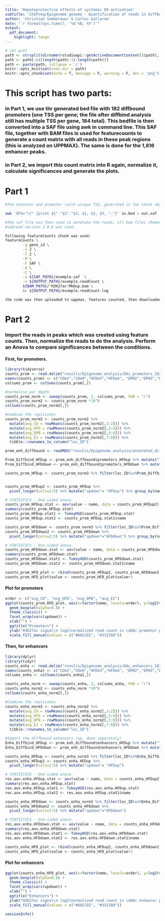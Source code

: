 ```yaml
---
title: 'Hepatoprotective effects of systemic ER activation'
subtitle: 'ChIPseq/Epigenome genome - Quantification of reads in diffbound promoters and enhancers'
author: 'Christian Sommerauer & Carlos Gallardo'
date: "`r format(Sys.time(), '%d %B, %Y')`"
output:
  pdf_document:
    highlight: tango
---
```


```r
# set path
path <- strsplit(dirname(rstudioapi::getActiveDocumentContext()$path), '/')[[1]]
path <- path[-c((length(path)-1):length(path))]
path <- paste(path, collapse = '/')
knitr::opts_knit$set(root.dir = path)
knitr::opts_chunk$set(echo = T, message = F, warning = F, dev = 'png')
```

# This script has two parts: 

### in Part 1, we use thr generated bed file with 182 diffbound promoters (one TSS per gene; the file after diffbind analysis still has multiple TSS per gene, 184 total). This bedfile is then converted into a SAF file using awk in command line. This SAF file, together with BAM files is used for featurecounts to generate a count matrix with all reads in these peak regions (this is analyzed on UPPMAX). The same is done for the 1,816 enhancer peaks.

### in Part 2, we import this count matrix into R again, normalize it, calculate significances and generate the plots.


# Part 1
```bash
#The enhancer and promoter (with unique TSS, generated in the chunk above) bed files were used to create a saf file using the following command:

awk 'OFS="\t" {print $1"."$2"."$3, $1, $2, $3, "."}' in.bed > out.saf

#The saf file was then used to annotate the reads, all bam files (Remove duplicates, blocklist, sorted,..) were used.
#subread version 2.0.0 was used. 

Following featureCounts chunk was used:
featureCounts \
        -g gene_id \
        -s 2 \
        -T 2 \
        -M \
        -F SAF \
        -O \
        -C \
        -a ${SAF_PATH}/example.saf  \
        -o ${OUTPUT_PATH}/example.readCount \
        ${BAM_PATH}/*H3K27ac*MkDup.bam \
        &> ${OUTPUT_PATH}/example.readCount.log

the code was then uploaded to uppmax, features counted, then downloaded, finally the header cleaned up (using the bash clean header script).
```


# Part 2

### Import the reads in peaks which was created using feature counts. Then, normalize the reads to do the analysis. Perform an Anova to compare significances between the conditions. 

#### First, for promoters.
```r
library(tidyverse)
counts_prom <- read.delim("results/Epigenome_analysis/DAc_promoters_182_H3K27ac.clean.readCount", header=T) %>% tibble::column_to_rownames("Geneid")
names(counts_prom) <- c("CDm2","CDm9","HFDm3","HFDm4", "DPN2","DPN3","E2_8","E2_9")
colsums_prom <- colSums(counts_prom[,])

#normalise per depth
counts_prom_norm <- sweep(counts_prom, 2, colsums_prom, FUN = "/") 
counts_prom_norm2 <- counts_prom_norm *10^6
colSums(counts_prom_norm2[,])

#Combine the replicates
counts_prom_norm3 <- counts_prom_norm2 %>% 
  mutate(avg_CD = rowMeans(counts_prom_norm2[,1:2])) %>%
  mutate(avg_HFD = rowMeans(counts_prom_norm2[,3:4])) %>%
  mutate(avg_DPN = rowMeans(counts_prom_norm2[,5:6])) %>%
  mutate(avg_E2 = rowMeans(counts_prom_norm2[,7:8])) %>%
  tibble::rownames_to_column("loc_ID")

prom_enh_diffbound <- readRDS("results/Epigenome_analysis/annotated_diffbind_and_genomewide_promoters_enhancers.rds")

Prom_Diffbind_HFDup <- prom_enh_diffbound$promoters_HFDup %>% mutate("loc_ID" = paste0(seqnames, ".",start,".",end), .before = seqnames)
Prom_Diffbind_HFDdown <- prom_enh_diffbound$promoters_HFDdown %>% mutate("loc_ID" = paste0(seqnames, ".",start,".",end), .before = seqnames)

counts_prom_HFDup <- counts_prom_norm3 %>% filter(loc_ID%in%Prom_Diffbind_HFDup$loc_ID) %>% dplyr::select(1,10:13) 


counts_prom_HFDup2 <- counts_prom_HFDup %>%
  pivot_longer(cols=2:5) %>% mutate("updown"= "HFDup") %>% group_by(name)

# STATISTICS - One-sided anova.
counts_prom_HFDup.stat <- aov(value ~ name, data = counts_prom_HFDup2)
summary(counts_prom_HFDup.stat)
counts_prom_HFDup.stat1 <- TukeyHSD(counts_prom_HFDup.stat)
counts_prom_HFDup.stat2 <- counts_prom_HFDup.stat1$name

counts_prom_HFDdown <- counts_prom_norm3 %>% filter(loc_ID%in%Prom_Diffbind_HFDdown$loc_ID) %>% dplyr::select(1,10:13)
counts_prom_HFDdown2 <- counts_prom_HFDdown %>%
  pivot_longer(cols=2:5) %>% mutate("updown"="HFDdown") %>% group_by(name)

# STATISTICS - One-sided anova.
counts_prom_HFDdown.stat <- aov(value ~ name, data = counts_prom_HFDdown2)
summary(counts_prom_HFDdown.stat)
counts_prom_HFDdown.stat1 <- TukeyHSD(counts_prom_HFDdown.stat)
counts_prom_HFDdown.stat2 <- counts_prom_HFDdown.stat1$name

counts_prom_HFD_plot <- rbind(counts_prom_HFDup2, counts_prom_HFDdown2)
counts_prom_HFD_plot$value <- counts_prom_HFD_plot$value+1
```

#### Plot for promoters
```r
order <- c("avg_CD", "avg_HFD", "avg_DPN", "avg_E2")
ggplot(counts_prom_HFD_plot, aes(x=factor(name, levels=order), y=log2(value), fill=updown)) +
  geom_boxplot(alpha=0.8) +
  theme_classic() +
  facet_wrap(vars(updown)) + 
  xlab("") +
  ggtitle("Promoters") +
  ylab("H3K27ac signal\n log2(normalized read count in \nDAc promoter peaks in CDvsHFD)") +
  scale_fill_manual(values = c("#88CCEE", "#332288"))
```

#### Then, for enhancers
```r
library(dplyr)
library(tidyr)
counts_enha <- read.delim("results/Epigenome_analysis/DAc_enhancers_1816_H3K27ac.clean.readCount", header=T) %>% tibble::column_to_rownames("Geneid")
names(counts_enha) <- c("CDm2","CDm9","HFDm3","HFDm4", "DPN2","DPN3","E2_8","E2_9")
colsums_enha <- colSums(counts_enha[,])

counts_enha_norm <- sweep(counts_enha, 2, colsums_enha, FUN = "/") 
counts_enha_norm2 <- counts_enha_norm *10^6
colSums(counts_enha_norm2[,])

#Combine the replicates
counts_enha_norm3 <- counts_enha_norm2 %>% 
  mutate(avg_CD = rowMeans(counts_enha_norm2[,1:2])) %>%
  mutate(avg_HFD = rowMeans(counts_enha_norm2[,3:4])) %>%
  mutate(avg_DPN = rowMeans(counts_enha_norm2[,5:6])) %>%
  mutate(avg_E2 = rowMeans(counts_enha_norm2[,7:8])) %>%
  tibble::rownames_to_column("loc_ID")

#Import the diffbound enhancers (up, down separately)
Enha_Diffbind_HFDup <- prom_enh_diffbound$enhancers_HFDup %>% mutate("loc_ID" = paste0(seqnames, ".",start,".",end), .before = seqnames)
Enha_Diffbind_HFDdown <- prom_enh_diffbound$enhancers_HFDdown %>% mutate("loc_ID" = paste0(seqnames, ".",start,".",end), .before = seqnames)

counts_enha_HFDup <- counts_enha_norm3 %>% filter(loc_ID%in%Enha_Diffbind_HFDup$loc_ID) %>% dplyr::select(1,10:13) 
counts_enha_HFDup2 <- counts_enha_HFDup %>% 
  pivot_longer(cols=2:5) %>% mutate("updown"= "HFDup")

# STATISTICS - One-sided anova.
res.aov.enha.HFDup.stat <- aov(value ~ name, data = counts_enha_HFDup2)
summary(res.aov.enha.HFDup.stat)
res.aov.enha.HFDup.stat1 <- TukeyHSD(res.aov.enha.HFDup.stat)
res.aov.enha.HFDup.stat2 <- res.aov.enha.HFDup.stat1$name

counts_enha_HFDdown <- counts_enha_norm3 %>% filter(loc_ID%in%Enha_Diffbind_HFDdown$loc_ID) %>% dplyr::select(1,10:13) 
counts_enha_HFDdown2 <- counts_enha_HFDdown %>%
  pivot_longer(cols=2:5) %>% mutate("updown"="HFDdown")

# STATISTICS - One-sided anova.
res.aov.enha.HFDdown.stat <- aov(value ~ name, data = counts_enha_HFDdown2)
summary(res.aov.enha.HFDdown.stat)
res.aov.enha.HFDdown.stat1 <- TukeyHSD(res.aov.enha.HFDdown.stat)
res.aov.enha.HFDdown.stat2 <- res.aov.enha.HFDdown.stat1$name

counts_enha_HFD_plot <- rbind(counts_enha_HFDup2, counts_enha_HFDdown2)
counts_enha_HFD_plot$value <- counts_enha_HFD_plot$value+1
```
#### Plot for enhancers
```r
ggplot(counts_enha_HFD_plot, aes(x=factor(name, levels=order), y=log2(value), fill=updown)) +
  geom_boxplot(alpha=0.8) +
  theme_classic() +
  facet_wrap(vars(updown)) + 
  xlab("") +
  ggtitle("Enhancers") +
  ylab("H3K27ac signal\n log2(normalized read count in \nDAc enhancer peaks in CDvsHFD)") +
  scale_fill_manual(values = c("#88CCEE", "#332288")) 
```

```r
sessionInfo()
```

